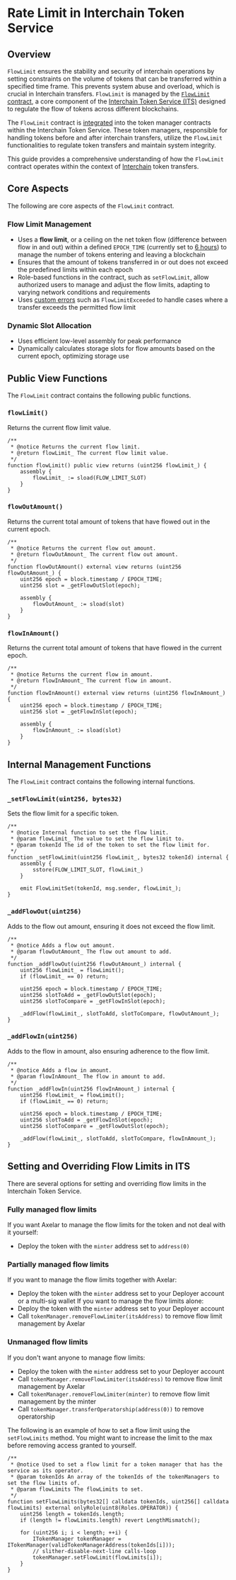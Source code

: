 # Rate Limit in Interchain Token Service

## Overview

`FlowLimit` ensures the stability and security of interchain operations by setting constraints on the volume of tokens that can be transferred within a specified time frame. This prevents system abuse and overload, which is crucial in Interchain transfers. `FlowLimit` is managed by the [`FlowLimit` contract](https://github.com/axelarnetwork/interchain-token-service/blob/v1.0.0/contracts/utils/FlowLimit.sol), a core component of the [Interchain Token Service (ITS)](https://github.com/axelarnetwork/interchain-token-service/blob/v1.0.0/contracts/InterchainTokenService.sol) designed to regulate the flow of tokens across different blockchains. 

The `FlowLimit` contract is [integrated](https://github.com/axelarnetwork/interchain-token-service/blob/0a00533f19197a285d6bddc8ec0c2e908094ebfe/contracts/InterchainTokenService.sol#L520) into the token manager contracts within the Interchain Token Service. These token managers, responsible for handling tokens before and after interchain transfers, utilize the `FlowLimit` functionalities to regulate token transfers and maintain system integrity.

This guide provides a comprehensive understanding of how the `FlowLimit` contract operates within the context of [Interchain](https://github.com/axelarnetwork/interchain-token-service/blob/v1.0.0/contracts/InterchainTokenService.sol) token transfers.

## Core Aspects

The following are core aspects of the `FlowLimit` contract.

### Flow Limit Management

- Uses a **flow limit**, or a ceiling on the net token flow (difference between flow in and out) within a defined `EPOCH_TIME` (currently set to [6 hours](https://github.com/axelarnetwork/interchain-token-service/blob/0a00533f19197a285d6bddc8ec0c2e908094ebfe/contracts/utils/FlowLimit.sol#L18)) to manage the number of tokens entering and leaving a blockchain
- Ensures that the amount of tokens transferred in or out does not exceed the predefined limits within each epoch
- Role-based functions in the contract, such as `setFlowLimit`, allow authorized users to manage and adjust the flow limits, adapting to varying network conditions and requirements
- Uses [custom errors](https://github.com/axelarnetwork/interchain-token-service/blob/0a00533f19197a285d6bddc8ec0c2e908094ebfe/contracts/utils/FlowLimit.sol#L104C20-L104C37) such as `FlowLimitExceeded` to handle cases where a transfer exceeds the permitted flow limit

### Dynamic Slot Allocation

- Uses efficient low-level assembly for peak performance
- Dynamically calculates storage slots for flow amounts based on the current epoch, optimizing storage use

## Public View Functions

The `FlowLimit` contract contains the following public functions.

### `flowLimit()`

Returns the current flow limit value.
        
```solidity
/**
 * @notice Returns the current flow limit.
 * @return flowLimit_ The current flow limit value.
 */
function flowLimit() public view returns (uint256 flowLimit_) {
    assembly {
        flowLimit_ := sload(FLOW_LIMIT_SLOT)
    }
}
```
        
### `flowOutAmount()`

Returns the current total amount of tokens that have flowed out in the current epoch.
    
```solidity
/**
 * @notice Returns the current flow out amount.
 * @return flowOutAmount_ The current flow out amount.
 */
function flowOutAmount() external view returns (uint256 flowOutAmount_) {
    uint256 epoch = block.timestamp / EPOCH_TIME;
    uint256 slot = _getFlowOutSlot(epoch);

    assembly {
        flowOutAmount_ := sload(slot)
    }
}
```
    
### `flowInAmount()`

Returns the current total amount of tokens that have flowed in the current epoch.
    
```solidity
/**
 * @notice Returns the current flow in amount.
 * @return flowInAmount_ The current flow in amount.
 */
function flowInAmount() external view returns (uint256 flowInAmount_) {
    uint256 epoch = block.timestamp / EPOCH_TIME;
    uint256 slot = _getFlowInSlot(epoch);

    assembly {
        flowInAmount_ := sload(slot)
    }
}
```
    
## Internal Management Functions

The `FlowLimit` contract contains the following internal functions.

### `_setFlowLimit(uint256, bytes32)`

Sets the flow limit for a specific token.
    
```solidity
/**
 * @notice Internal function to set the flow limit.
 * @param flowLimit_ The value to set the flow limit to.
 * @param tokenId The id of the token to set the flow limit for.
 */
function _setFlowLimit(uint256 flowLimit_, bytes32 tokenId) internal {
    assembly {
        sstore(FLOW_LIMIT_SLOT, flowLimit_)
    }

    emit FlowLimitSet(tokenId, msg.sender, flowLimit_);
}
```
    
### `_addFlowOut(uint256)`

Adds to the flow out amount, ensuring it does not exceed the flow limit.
    
```solidity
/**
 * @notice Adds a flow out amount.
 * @param flowOutAmount_ The flow out amount to add.
 */
function _addFlowOut(uint256 flowOutAmount_) internal {
    uint256 flowLimit_ = flowLimit();
    if (flowLimit_ == 0) return;

    uint256 epoch = block.timestamp / EPOCH_TIME;
    uint256 slotToAdd = _getFlowOutSlot(epoch);
    uint256 slotToCompare = _getFlowInSlot(epoch);

    _addFlow(flowLimit_, slotToAdd, slotToCompare, flowOutAmount_);
}
```
    
### `_addFlowIn(uint256)`

Adds to the flow in amount, also ensuring adherence to the flow limit.
    
```solidity
/**
 * @notice Adds a flow in amount.
 * @param flowInAmount_ The flow in amount to add.
 */
function _addFlowIn(uint256 flowInAmount_) internal {
    uint256 flowLimit_ = flowLimit();
    if (flowLimit_ == 0) return;

    uint256 epoch = block.timestamp / EPOCH_TIME;
    uint256 slotToAdd = _getFlowInSlot(epoch);
    uint256 slotToCompare = _getFlowOutSlot(epoch);

    _addFlow(flowLimit_, slotToAdd, slotToCompare, flowInAmount_);
}
```

## Setting and Overriding Flow Limits in ITS

There are several options for setting and overriding flow limits in the Interchain Token Service.

### Fully managed flow limits

If you want Axelar to manage the flow limits for the token and not deal with it yourself:
- Deploy the token with the `minter` address set to `address(0)`

### Partially managed flow limits

If you want to manage the flow limits together with Axelar:
- Deploy the token with the `minter` address set to your Deployer account or a multi-sig wallet
If you want to manage the flow limits alone:
- Deploy the token with the `minter` address set to your Deployer account
- Call `tokenManager.removeFlowLimiter(itsAddress)` to remove flow limit management by Axelar

### Unmanaged flow limits

If you don't want anyone to manage flow limits:
- Deploy the token with the `minter` address set to your Deployer account
- Call `tokenManager.removeFlowLimiter(itsAddress)` to remove flow limit management by Axelar
- Call `tokenManager.removeFlowLimiter(minter)` to remove flow limit management by the minter
- Call `tokenManager.transferOperatorship(address(0))` to remove operatorship

The following is an example of how to set a flow limit using the `setFlowLimits` method. You might want to increase the limit to the max before removing access granted to yourself. 

```solidity
/**
 * @notice Used to set a flow limit for a token manager that has the service as its operator.
 * @param tokenIds An array of the tokenIds of the tokenManagers to set the flow limits of.
 * @param flowLimits The flowLimits to set.
 */
function setFlowLimits(bytes32[] calldata tokenIds, uint256[] calldata flowLimits) external onlyRole(uint8(Roles.OPERATOR)) {
    uint256 length = tokenIds.length;
    if (length != flowLimits.length) revert LengthMismatch();

    for (uint256 i; i < length; ++i) {
        ITokenManager tokenManager = ITokenManager(validTokenManagerAddress(tokenIds[i]));
        // slither-disable-next-line calls-loop
        tokenManager.setFlowLimit(flowLimits[i]);
    }
}
```
